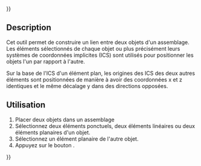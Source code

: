 {{UnfinishedDocu{{#translation:}}}}
<languages/>

{{Docnav/fr
|[[Assembly3_ConstraintSymmetricHorizontal/fr|Contrainte symétrie horizontale]]
|[[Assembly3_ConstraintSymmetricLine/fr|Contrainte symétrie ligne]]
|[[Assembly3_Workbench/fr|Assembly3]]
|IconL=Assembly_ConstraintGeneral.svg
|IconR=Assembly_ConstraintSymmetricLine.svg
|IconC=Assembly3_workbench_icon.svg
}}

{{GuiCommand/fr
|Name=Assembly3 ConstraintSymmetricVertical
|Name/fr=Assembly3 Contrainte symétrie verticale
|Icon=Assembly_ConstraintGeneral.svg
|Workbenches=[[Assembly3_Workbench/fr|Assembly3]]
}}

== Description ==

Cet outil permet de construire un lien entre deux objets d'un assemblage. Les éléments sélectionnés de chaque objet ou plus précisément leurs systèmes de coordonnées implicites (ICS) sont utilisés pour positionner les objets l'un par rapport à l'autre.

Sur la base de l'ICS d'un élément plan, les origines des ICS des deux autres éléments sont positionnées de manière à avoir des coordonnées x et z identiques et le même décalage y dans des directions opposées.


<span id="Usage"></span>
== Utilisation == 

# Placer deux objets dans un assemblage
# Sélectionnez deux éléments ponctuels, deux éléments linéaires ou deux éléments planaires d'un objet.
# Sélectionnez un élément planaire de l'autre objet.
# Appuyez sur le bouton {{Button|[[Image:Assembly_ConstraintGeneral.svg|16px]] [[Assembly3_ConstraintSymmetricVertical/fr|Symmetric vertical]]}}.

   
{{Docnav/fr
|[[Assembly3_ConstraintSymmetricHorizontal/fr|Contrainte symétrie horizontale]]
|[[Assembly3_ConstraintSymmetricLine/fr|Contrainte symétrie ligne]]
|[[Assembly3_Workbench/fr|Assembly3]]
|IconL=Assembly_ConstraintGeneral.svg
|IconR=Assembly_ConstraintSymmetricLine.svg
|IconC=Assembly3_workbench_icon.svg
}}

{{Userdocnavi{{#translation:}}}}
